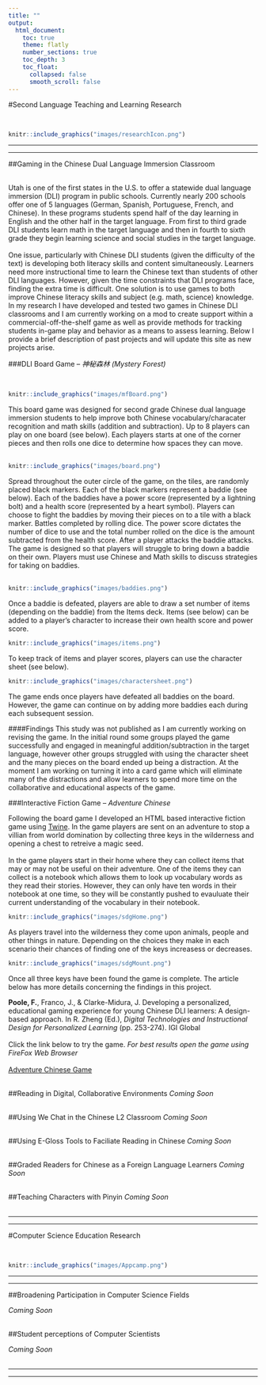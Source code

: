 ```yaml
---
title: ""
output:
  html_document:
    toc: true
    theme: flatly
    number_sections: true
    toc_depth: 3
    toc_float:
      collapsed: false
      smooth_scroll: false
---
```

<!-- Global site tag (gtag.js) - Google Analytics -->
<script async src="https://www.googletagmanager.com/gtag/js?id=UA-116712862-1"></script>
<script>
  window.dataLayer = window.dataLayer || [];
  function gtag(){dataLayer.push(arguments);}
  gtag('js', new Date());

  gtag('config', 'UA-116712862-1');
</script>

#Second Language Teaching and Learning Research

</br>
```r
knitr::include_graphics("images/researchIcon.png")
```

<hr>
<hr>

##Gaming in the Chinese Dual Language Immersion Classroom

</br>
Utah is one of the first states in the U.S. to offer a statewide dual language immersion (DLI) program in public schools. Currently nearly 200 schools offer one of 5 languages (German, Spanish, Portuguese, French, and Chinese). In these programs students spend half of the day learning in English and the other half in the target language. From first to third grade DLI students learn math in the target language and then in fourth to sixth grade they begin learning science and social studies in the target language. 
</br></br>
One issue, particularly with Chinese DLI students (given the difficulty of the text) is developing both literacy skills and content simultaneously. Learners need more instructional time to learn the Chinese text than students of other DLI languages. However, given the time constraints that DLI programs face, finding the extra time is difficult. One solution is to use games to both improve Chinese literacy skills and subject (e.g. math, science) knowledge. In my research I have developed and tested two games in Chinese DLI classrooms and I am currently working on a mod to create support within a commercial-off-the-shelf game as well as provide methods for tracking students in-game play and behavior as a means to assess learning. Below I provide a brief description of past projects and will update this site as new projects arise. 

###DLI Board Game -- *神秘森林 (Mystery Forest)*

</br>
```r
knitr::include_graphics("images/mfBoard.png")
```
This board game was designed for second grade Chinese dual language immersion students to help improve both Chinese vocabulary/characater recognition and math skills (addition and subtraction). Up to 8 players can play on one board  (see below). Each players starts at one of the corner pieces and then rolls one dice to determine how spaces they can move. 
</br></br>
```r
knitr::include_graphics("images/board.png")
```
Spread throughout the outer circle of the game, on the tiles, are randomly placed black markers. Each of the black markers represent a baddie (see below). Each of the baddies have a power score (represented by a lightning bolt) and a health score (represented by a heart symbol). Players can choose to fight the baddies by moving their pieces on to a tile with a black marker. Battles completed by rolling dice. The power score dictates the number of dice to use and the total number rolled on the dice is the amount subtracted from the health score. After a player attacks the baddie attacks. The game is designed so that players will struggle to bring down a baddie on their own. Players must use Chinese and Math skills to discuss strategies for taking on baddies. 
</br></br>
```r
knitr::include_graphics("images/baddies.png")
```
Once a baddie is defeated, players are able to draw a set number of items (depending on the baddie) from the Items deck. Items (see below) can be added to a player's character to increase their own health score and power score.
```r
knitr::include_graphics("images/items.png")
```
To keep track of items and player scores, players can use the character sheet (see below).
```r
knitr::include_graphics("images/charactersheet.png")
```
The game ends once players have defeated all baddies on the board. However, the game can continue on by adding more baddies each during each subsequent session. 

####Findings 
This study was not published as I am currently working on revising the game. In the initial round some groups played the game successfully and engaged in meaningful addition/subtraction in the target language, however other groups struggled with using the character sheet and the many pieces on the board ended up being a distraction. At the moment I am working on turning it into a card game which will eliminate many of the distractions and allow learners to spend more time on the collaborative and educational aspects of the game. 

###Interactive Fiction Game -- *Adventure Chinese*

Following the board game I developed an HTML based interactive fiction game using <a href="twinery.org">Twine</a>. In the game players are sent on an adventure to stop a villian from world domination by collecting three keys in the wilderness and opening a chest to retreive a magic seed.
</br></br>
In the game players start in their home where they can collect items that may or may not be useful on their adventure. One of the items they can collect is a notebook which allows them to look up vocabulary words as they read their stories. However, they can only have ten words in their notebook at one time, so they will be constantly pushed to evauluate their current understanding of the vocabulary in their notebook.
```r
knitr::include_graphics("images/sdgHome.png")
```
As players travel into the wilderness they come upon animals, people and other things in nature. Depending on the choices they make in each scenario their chances of finding one of the keys increasess or decreases.
```r
knitr::include_graphics("images/sdgMount.png")
```
Once all three keys have been found the game is complete. The article below has more details concerning the findings in this project. 

**Poole, F.**, Franco, J., & Clarke-Midura, J. Developing a personalized, educational gaming experience for young Chinese DLI learners: A design-based approach. In R. Zheng (Ed.), *Digital Technologies and Instructional Design for Personalized Learning* (pp. 253-274). IGI Global
</br>
</br>
Click the link below to try the game. *For best results open the game using FireFox Web Browser*
</br>
</br>
<a href="http://itlstest.usu.edu/">Adventure Chinese Game</a>
</br>
</br>

##Reading in Digital, Collaborative Environments
*Coming Soon*
</br>
</br>

##Using We Chat in the Chinese L2 Classroom
*Coming Soon*
</br>
</br>

##Using E-Gloss Tools to Faciliate Reading in Chinese
*Coming Soon*
</br>
</br>

##Graded Readers for Chinese as a Foreign Language Learners
*Coming Soon*
</br>
</br>

##Teaching Characters with Pinyin
*Coming Soon*
</br>
</br>

<hr>
<hr>

#Computer Science Education Research

</br>
```r
knitr::include_graphics("images/Appcamp.png")
```

<hr>
<hr>

##Broadening Participation in Computer Science Fields

*Coming Soon*
</br>
</br>

##Student perceptions of Computer Scientists

*Coming Soon*
</br>
</br>
<hr>
<hr>
